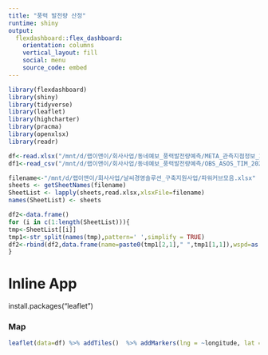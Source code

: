 ```yaml
---
title: "풍력 발전량 산정"
runtime: shiny
output: 
  flexdashboard::flex_dashboard:
    orientation: columns
    vertical_layout: fill
    social: menu
    source_code: embed
---
```


```r
library(flexdashboard)
library(shiny)
library(tidyverse)
library(leaflet)
library(highcharter)
library(pracma)
library(openxlsx)
library(readr)

df<-read.xlsx("/mnt/d/랩이앤이/회사사업/동네예보_풍력발전량예측/META_관측지점정보_20220519132705.xlsx",sheet=1,detectDates=TRUE) %>% rename(name=지점명,longitude=경도,latitude=위도,ids=지점) %>% as.data.frame  
df1<-read_csv("/mnt/d/랩이앤이/회사사업/동네예보_풍력발전량예측/OBS_ASOS_TIM_20220519112933.csv",locale=locale('ko',encoding='euc-kr')) %>% set_names(c("ids","name","datetime","temp","wspd","wdir","humd","mslp")) %>% mutate(dates=as.Date(datetime,format="%Y-%m-%d")) %>% as.data.frame

filename<-"/mnt/d/랩이앤이/회사사업/날씨경영솔루션_구축지원사업/파워커브모음.xlsx"
sheets <- getSheetNames(filename)
SheetList <- lapply(sheets,read.xlsx,xlsxFile=filename)
names(SheetList) <- sheets

df2<-data.frame()
for (i in c(1:length(SheetList))){
tmp<-SheetList[[i]]
tmp1<-str_split(names(tmp),pattern=' ',simplify = TRUE)
df2<-rbind(df2,data.frame(name=paste0(tmp1[2,1]," ",tmp1[1,1]),wspd=as.numeric(tmp[,1]),wp=as.numeric(tmp[,2])) %>% mutate(wspd=ifelse(is.na(wspd),0,wspd),wp=ifelse(is.na(wp),0,wp)))
}
```

Inline App
=======================================================================

install.packages("leaflet")

### Map
```r
leaflet(data=df) %>% addTiles()  %>% addMarkers(lng = ~longitude, lat = ~latitude, layerId = ~ids)
```
